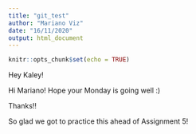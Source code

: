 ```yaml
---
title: "git_test"
author: "Mariano Viz"
date: "16/11/2020"
output: html_document
---
```


```r
knitr::opts_chunk$set(echo = TRUE)
```

Hey Kaley!

Hi Mariano! Hope your Monday is going well :)

Thanks!!

So glad we got to practice this ahead of Assignment 5!
